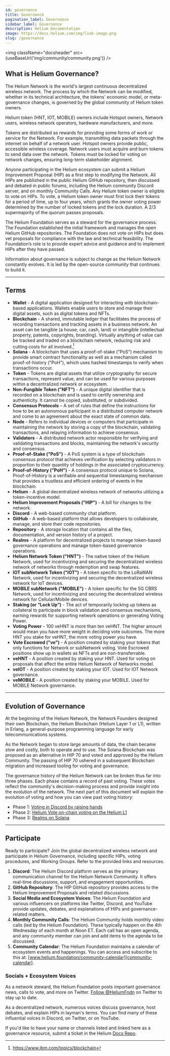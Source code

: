 ```yaml
---
id: governance
title: Governance
pagination_label: Governance
sidebar_label: Governance
description: Helium Documentation
image: https://docs.helium.com/img/link-image.png
slug: /governance
---
```



<LegacyContentBanner />

<img className="docsheader" src={useBaseUrl('img/community/community.png')} />

## What is Helium Governance?

The Helium Network is the world's largest continuous decentralized wireless network. The process by
which the Network can be modified, whether in its technical architecture, the tokens' economic
model, or meta-governance changes, is governed by the global community of Helium token owners.

Helium token (HNT, IOT, MOBILE) owners include Hotspot owners, Network users, wireless network
operators, hardware manufacturers, and more.

Tokens are distributed as rewards for providing some forms of work or service for the Network. For example, transmitting data
packets through the internet on behalf of a network user. Hotspot owners provide public, accessible
wireless coverage. Network users must acquire and burn tokens to send data over the network. Tokens
must be locked for voting on network changes, ensuring long-term stakeholder alignment.

Anyone participating in the Helium ecosystem can submit a Helium Improvement Proposal (HIP) as a
first step to modifying the Network. All HIPs are published in the public Helium GitHub repository,
then discussed and debated in public forums, including the Helium community Discord server, and on
monthly Community Calls. Any Helium token owner is eligible to vote on HIPs. To vote, a Helium token
owner must first lock their tokens for a period of time, up to four years, which grants the owner
voting power determined by the number of locked tokens and the lock duration. A 2/3 supermajority of
the quorum passes proposals.

The Helium Foundation serves as a steward for the governance process. The Foundation established the
initial framework and manages the open Helium GitHub repositories. The Foundation does not vote on
HIPs but does vet proposals for compliance with the law and technical feasibility. The Foundation’s
role is to provide expert advice and guidance and to implement HIPs after they have passed.

Information about governance is subject to change as the Helium Network constantly evolves. It is
led by the open-source community that continues to build it.

---

## Terms

- **Wallet** - A digital application designed for interacting with blockchain-based applications.
  Wallets enable users to store and manage their digital assets, such as digital tokens and NFTs.
- **Blockchain** - A shared, immutable ledger that facilitates the process of recording transactions
  and tracking assets in a business network. An asset can be tangible (a house, car, cash, land) or
  intangible (intellectual property, patents, copyrights, branding). Virtually anything of value can
  be tracked and traded on a blockchain network, reducing risk and cutting costs for all
  involved.[^1]
- **Solana** - A blockchain that uses a proof-of-stake ("PoS") mechanism to provide smart contract
  functionality as well as a mechanism called proof-of-history ("PoH"), which uses hashed timestamps
  to verify when transactions occur.
- **Token** - Tokens are digital assets that utilize cryptography for secure transactions, represent
  value, and can be used for various purposes within a decentralized network or ecosystem.
- **Non-Fungible Token ("NFT")** - A unique digital identifier that is recorded on a blockchain and
  is used to certify ownership and authenticity. It cannot be copied, substituted, or subdivided.
- **Consensus Protocols** – A set of rules that define the instructions for how to be an autonomous
  participant in a distributed computer network and come to an agreement about the exact state of
  common data.
- **Node** - Refers to individual devices or computers that participate in maintaining the network
  by storing a copy of the blockchain, validating transactions, and relaying information to achieve
  consensus.
- **Validators** - A distributed network actor responsible for verifying and validating transactions
  and blocks, maintaining the network's security and consensus.
- **Proof-of-Stake ("PoS")** - A PoS system is a type of blockchain consensus protocol that achieves
  verification by selecting validators in proportion to their quantity of holdings in the associated
  cryptocurrency.
- **Proof-of-History ("PoH")** - A consensus protocol unique to Solana, Proof-of-History is a
  verifiable and sequential timestamping mechanism that provides a trustless and efficient ordering
  of events in the blockchain.
- **Helium** - A global decentralized wireless network of networks utilizing a token-incentive
  model.
- **Helium Improvement Proposals ("HIP")** - A bill for changes to the network.
- **Discord** - A web-based community chat platform.
- **GitHub** - A web-based platform that allows developers to collaborate, manage, and store their
  code repositories.
- **Repository** - A storage location that contains all the files, documentation, and version
  history of a project.
- **Realms** - A platform for decentralized projects to manage token-based governance operations and
  manage token-based governance operations.
- **Helium Network Token ("HNT")** - The native token of the Helium Network, used for incentivizing
  and securing the decentralized wireless network of networks through redemption and swap features.
- **IOT subNetwork Token ("IOT")** - A token specific to the LoRaWAN Network, used for incentivizing
  and securing the decentralized wireless network for IoT devices.
- **MOBILE subNetwork ("MOBILE")** - A token specific for the 5G CBRS Network, used for
  incentivizing and securing the decentralized wireless network for Cellular/Mobile devices.
- **Staking (or “Lock Up”)** - The act of temporarily locking up tokens as collateral to participate
  in block validation and consensus mechanisms, earning rewards for supporting network operations or
  generating Voting Power.
- **Voting Power** - 100 veHNT is more than ten veHNT. The higher amount would mean you have more
  weight in deciding vote outcomes. The more HNT you stake for veHNT, the more voting power you
  have.
- **Vote Escrowed ("ve")** - A position created by staking your tokens that only functions for
  Network or subNetwork voting. Vote Escrowed positions show up in wallets as NFTs and are
  non-transferrable.
- **veHNT** - A position created by staking your HNT. Used for voting on proposals that affect the
  entire Helium Network of Networks model.
- **veIOT** - A position created by staking your IOT. Used for IOT Network governance.
- **veMOBILE** - A position created by staking your MOBILE. Used for MOBILE Network governance.

---

## Evolution of Governance

At the beginning of the Helium Network, the Network Founders designed their own Blockchain, the
Helium Blockchain (Helium Layer 1 or L1), written in Erlang, a general-purpose programming language
for early telecommunications systems.

As the Network began to store large amounts of data, the chain became slow and costly, both to
operate and to use. The Solana Blockchain was proposed as an alternative in HIP 70 and voted and
approved by the Helium Community. The passing of HIP 70 ushered in a subsequent Blockchain migration
and increased tooling for voting and governance.

The governance history of the Helium Network can be broken thus far into three phases. Each phase
contains a record of past voting. These votes reflect the community's decision-making process and
provide insight into the evolution of the network. The next part of this document will explain the
evolution of voting and how you can view past voting history:

- Phase 1: [Voting in Discord by raising hands](governance/phase-1)
- Phase 2: [Helium Vote on-chain voting on the Helium L1](governance/phase-2)
- Phase 3: [Realms on Solana](governance/phase-3)

---

## Participate

Ready to participate? Join the global decentralized wireless network and participate in Helium
Governance, including specific HIPs, voting procedures, and Working Groups. Refer to the provided
links and resources.

<!-- TODO: use sol docs buttons https://docs.solana.com/developers -->

1. **Discord**: The Helium Discord platform serves as the primary communication channel for the
   Helium Network Community. It offers real-time discussions, support, and engagement opportunities.
2. **GitHub Repository**: The HIP GitHub repository provides access to the Helium Improvement
   Proposals and related discussions.
3. **Social Media and Ecosystem Voices**: The Helium Foundation and various influencers on platforms
   like Twitter, Discord, and YouTube provide updates, debates, and explanations of HIPs and
   governance-related matters.
4. **Monthly Community Calls**: The Helium Community holds monthly video calls (led by the Helium
   Foundation). These typically happen on the 4th Wednesday of each month at Noon ET. Each call has
   an open agenda, and any community member can join and add items to the agenda to be discussed.
5. **Community Calendar**: The Helium Foundation maintains a calendar of ecosystem events and
   happenings. You can access and subscribe to this at:
   [www.helium.foundation/community-calendar][community-calendar].

### Socials + Ecosystem Voices

As a network steward, the Helium Foundation posts important governance news, calls to vote, and more
on Twitter. [Follow @HeliumFndn][foundation-twitter] on Twitter to stay up to date.

As a decentralized network, numerous voices discuss governance, host debates, and explain HIPs in
layman's terms. You can find many of these influential voices in Discord, on Twitter, or on YouTube.

If you'd like to have your name or channels listed and linked here as a governance resource, submit
a ticket in the Helium [Docs Repo][docs-issues].

[discord]: https://discord.gg/helium
[docs-issues]: https://github.com/helium/docs/issues
[community-call-notes]:
  https://docs.google.com/document/d/1bMm2alBigBj3detA775Dn0Gz9UM5XczAeK9vnjBB3l0
[community-call-video]: https://helium.foundation/community-call
[foundation]: https://www.helium.foundation
[helium-dao]: https://www.realms.heliumvote.com/dao/hnt
[iot-dao]: https://www.realms.heliumvote.com/dao/iot
[mobile-dao]: https://www.realms.heliumvote.com/dao/mobile
[realms]: https://app.realms.today/
[realms-tutorial]: /staking-with-realms
[github-hip]: https://github.com/helium/HIP
[discord-hip]: discord://discord.com/channels/404106811252408320/730243559873052754
[hip-docs]: /hip
[foundation-twitter]: https://twitter.com/HeliumFndn
[realms]: /realms
[bip]: https://github.com/bitcoin/bips
[community-calendar]: https://www.helium.foundation/community-calendar

[^1]: https://www.ibm.com/topics/blockchain
